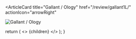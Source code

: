 <ArticleCard
  title="Gallant / Ology"
  href="/review/gallant1L/"
  actionIcon="arrowRight"
>

![Gallant / Ology](../../images/cd/gallant1L.jpg)

</ArticleCard>

  return (
    <>
      {children}
    </>
  );
}